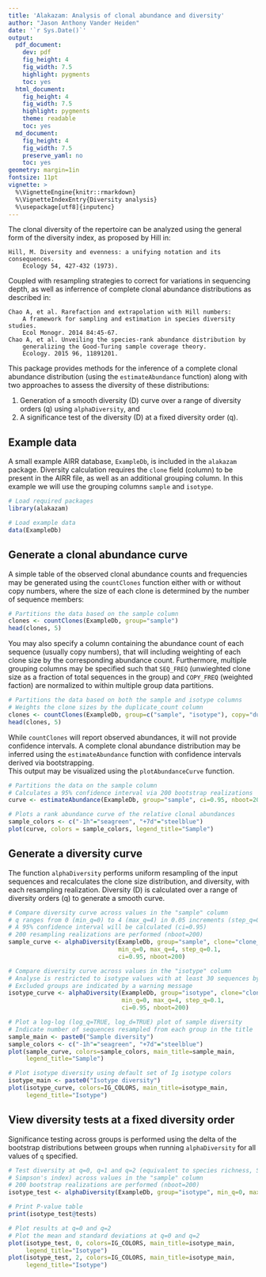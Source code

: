 ---
title: 'Alakazam: Analysis of clonal abundance and diversity'
author: "Jason Anthony Vander Heiden"
date: '`r Sys.Date()`'
output:
  pdf_document:
    dev: pdf
    fig_height: 4
    fig_width: 7.5
    highlight: pygments
    toc: yes
  html_document:
    fig_height: 4
    fig_width: 7.5
    highlight: pygments
    theme: readable
    toc: yes
  md_document:
    fig_height: 4
    fig_width: 7.5
    preserve_yaml: no
    toc: yes
geometry: margin=1in
fontsize: 11pt
vignette: >
  %\VignetteEngine{knitr::rmarkdown}
  %\VignetteIndexEntry{Diversity analysis}
  %\usepackage[utf8]{inputenc}
---

The clonal diversity of the repertoire can be analyzed using the general form
of the diversity index, as proposed by Hill in:

    Hill, M. Diversity and evenness: a unifying notation and its consequences. 
        Ecology 54, 427-432 (1973).

Coupled with resampling strategies to correct for variations in sequencing 
depth, as well as inferrence of complete clonal abundance distributions as 
described in:

    Chao A, et al. Rarefaction and extrapolation with Hill numbers: 
        A framework for sampling and estimation in species diversity studies. 
        Ecol Monogr. 2014 84:45-67.
    Chao A, et al. Unveiling the species-rank abundance distribution by 
        generalizing the Good-Turing sample coverage theory. 
        Ecology. 2015 96, 11891201.

This package provides methods for the inference of a complete clonal 
abundance distribution (using the `estimateAbundance` function) along with 
two approaches to assess the diversity of these distributions: 

1. Generation of a smooth diversity (D) curve over a range of diversity orders (q) 
using `alphaDiversity`, and
2. A significance test of the diversity (D) at a fixed diversity order (q).


## Example data

A small example AIRR database, `ExampleDb`, is included in the `alakazam` package. 
Diversity calculation requires the `clone` field (column) to be present in the 
AIRR file, as well as an additional grouping column. In this example we 
will use the grouping columns `sample` and `isotype`.

```{r, eval=TRUE, warning=FALSE, message=FALSE}
# Load required packages
library(alakazam)

# Load example data
data(ExampleDb)
```

## Generate a clonal abundance curve

A simple table of the observed clonal abundance counts and frequencies may be
generated using the `countClones` function either with or without copy numbers, where
the size of each clone is determined by the number of sequence members:

```{r, eval=TRUE, warning=FALSE}
# Partitions the data based on the sample column
clones <- countClones(ExampleDb, group="sample")
head(clones, 5)
```

You may also specify a column containing the abundance count of each sequence 
(usually copy numbers), that will including weighting of each clone size by the 
corresponding abundance count. Furthermore, multiple grouping columns may be
specified such that `SEQ_FREQ` (unwieghted clone size as a fraction
of total sequences in the group) and `COPY_FREQ` (weighted faction) are 
normalized to within multiple group data partitions.

```{r, eval=TRUE, warning=FALSE}
# Partitions the data based on both the sample and isotype columns
# Weights the clone sizes by the duplicate_count column
clones <- countClones(ExampleDb, group=c("sample", "isotype"), copy="duplicate_count", clone="clone_id")
head(clones, 5)
```

While `countClones` will report observed abundances, it will not provide confidence 
intervals. A complete clonal abundance distribution may be inferred using the 
`estimateAbundance` function with confidence intervals derived via bootstrapping.  
This output may be visualized using the `plotAbundanceCurve` function.

```{r, eval=TRUE, results='hide', warning=FALSE, fig.width=6, fig.height=4}
# Partitions the data on the sample column
# Calculates a 95% confidence interval via 200 bootstrap realizations
curve <- estimateAbundance(ExampleDb, group="sample", ci=0.95, nboot=200, clone="clone_id")
```

```{r, eval=TRUE, warning=FALSE, fig.width=6, fig.height=4}
# Plots a rank abundance curve of the relative clonal abundances
sample_colors <- c("-1h"="seagreen", "+7d"="steelblue")
plot(curve, colors = sample_colors, legend_title="Sample")
```

## Generate a diversity curve

The function `alphaDiversity` performs uniform resampling of the input 
sequences and recalculates the clone size distribution, and diversity, with each 
resampling realization. Diversity (D) is calculated over a range of diversity 
orders (q) to generate a smooth curve.

```{r, eval=TRUE, results='hide'}
# Compare diversity curve across values in the "sample" column
# q ranges from 0 (min_q=0) to 4 (max_q=4) in 0.05 increments (step_q=0.05)
# A 95% confidence interval will be calculated (ci=0.95)
# 200 resampling realizations are performed (nboot=200)
sample_curve <- alphaDiversity(ExampleDb, group="sample", clone="clone_id",
                               min_q=0, max_q=4, step_q=0.1,
                               ci=0.95, nboot=200)

# Compare diversity curve across values in the "isotype" column
# Analyse is restricted to isotype values with at least 30 sequences by min_n=30
# Excluded groups are indicated by a warning message
isotype_curve <- alphaDiversity(ExampleDb, group="isotype", clone="clone_id",
                                min_q=0, max_q=4, step_q=0.1,
                                ci=0.95, nboot=200)
```

```{r, eval=TRUE, fig.width=6, fig.height=4}
# Plot a log-log (log_q=TRUE, log_d=TRUE) plot of sample diversity
# Indicate number of sequences resampled from each group in the title
sample_main <- paste0("Sample diversity")
sample_colors <- c("-1h"="seagreen", "+7d"="steelblue")
plot(sample_curve, colors=sample_colors, main_title=sample_main, 
     legend_title="Sample")

# Plot isotype diversity using default set of Ig isotype colors
isotype_main <- paste0("Isotype diversity")
plot(isotype_curve, colors=IG_COLORS, main_title=isotype_main, 
     legend_title="Isotype")
```


## View diversity tests at a fixed diversity order

Significance testing across groups is performed using the delta of the bootstrap
distributions between groups when running `alphaDiversity` for all values of `q` 
specified.

```{r, eval=TRUE, fig.width=6, fig.height=3}
# Test diversity at q=0, q=1 and q=2 (equivalent to species richness, Shannon entropy, 
# Simpson's index) across values in the "sample" column
# 200 bootstrap realizations are performed (nboot=200)
isotype_test <- alphaDiversity(ExampleDb, group="isotype", min_q=0, max_q=2, step_q=1, nboot=200, clone="clone_id")

# Print P-value table
print(isotype_test@tests)

# Plot results at q=0 and q=2
# Plot the mean and standard deviations at q=0 and q=2
plot(isotype_test, 0, colors=IG_COLORS, main_title=isotype_main, 
     legend_title="Isotype")
plot(isotype_test, 2, colors=IG_COLORS, main_title=isotype_main, 
     legend_title="Isotype")
```
